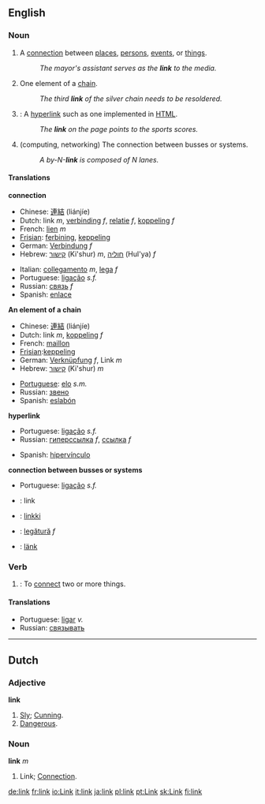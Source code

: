 ==English==

===Noun===
{{en-noun-reg}}

# A [[connection]] between [[place]]s, [[person]]s, [[event]]s, or [[thing]]s.
#: ''The mayor's assistant serves as the '''link''' to the media.''
# One element of a [[chain]].
#: ''The third '''link''' of the silver chain needs to be resoldered.'' 
#{{cattag|Computing}}: A [[hyperlink]] such as one implemented in [[HTML]].
#: ''The '''link''' on the page points to the sports scores.''
# (computing, networking) The connection between busses or systems.
#: ''A by-N-'''link''' is composed of N lanes.''

====Translations====
'''connection'''

{{top}}
*Chinese: [[連結]] (liánjíe)
*Dutch: link ''m'', [[verbinding]] ''f'', [[relatie]] ''f'', [[koppeling]] ''f'' 
*French: [[lien]] ''m''
*[[Frisian]]: [[ferbining]], [[keppeling]]
*German: [[Verbindung]] ''f''
*Hebrew: [[קישור]] (Ki'shur) ''m'', [[חוליה]] (Hul'ya) ''f''
{{mid}}
*Italian: [[collegamento]] ''m'', [[lega]] ''f''
*Portuguese: [[ligação]] ''s.f.''
*Russian: [[связь]] ''f''
*Spanish: [[enlace]]
{{bottom}}

'''An element of a chain'''
{{top}}
*Chinese: [[連結]] (liánjíe)
*Dutch: link ''m'', [[koppeling]] ''f''
*French: [[maillon]]
*[[Frisian]]:[[keppeling]]
*German: [[Verknüpfung]] ''f'', Link ''m''
*Hebrew: [[קישור]] (Ki'shur) ''m''
{{mid}}
*[[w:Portugese language|Portuguese]]: [[elo]] ''s.m.''
*Russian: [[звено]]
*Spanish: [[eslabón]]
{{bottom}}

'''hyperlink'''
{{top}}
*Portuguese: [[ligação]] ''s.f.''
*Russian: [[гиперссылка]] ''f'', [[ссылка]] ''f''
{{mid}}
*Spanish: [[hipervínculo]]
{{bottom}}

'''connection between busses or systems'''
{{top}}
{{mid}}
*Portuguese: [[ligação]] ''s.f.''
{{bottom}}

{{checktrans}}
*{{ttbc|Danish}}: link
*{{ttbc|Finnish}}: [[linkki]]
*{{ttbc|Romanian}}: [[legătură]] ''f''
*{{ttbc|Swedish}}: [[länk]]

===Verb===
{{en-infl-reg-consonant|link||}}

# {{transitive}}: To [[connect]] two or more things.

====Translations====
*Portuguese: [[ligar]] ''v.''
*Russian: [[связывать]]

----

==Dutch==

===Adjective===
'''link'''
# [[Sly]]; [[Cunning]].
# [[Dangerous]].

===Noun===
'''link''' ''m''
# Link; [[Connection]].

[[de:link]]
[[fr:link]]
[[io:Link]]
[[it:link]]
[[ja:link]]
[[pl:link]]
[[pt:Link]]
[[sk:Link]]
[[fi:link]]